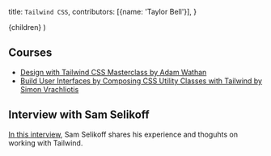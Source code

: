   title: `Tailwind CSS`,
  contributors: [{name: 'Taylor Bell'}],
}

  <UltimateGuide meta={meta}>{children}</UltimateGuide>
)

## Courses

- [Design with Tailwind CSS Masterclass by Adam Wathan](https://egghead.io/courses/design-with-tailwind-css-masterclass-f0db)
- [Build User Interfaces by Composing CSS Utility Classes with Tailwind by Simon Vrachliotis
  ](https://egghead.io/courses/build-user-interfaces-by-composing-css-utility-classes-with-tailwind)

## Interview with Sam Selikoff

[In this interview](https://egghead.io/learn/tailwind/sam-selikoff-interview), Sam Selikoff shares his experience and thoguhts on working with Tailwind.
